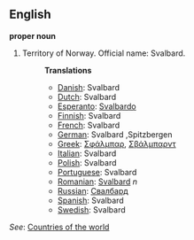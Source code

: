 ==English==

'''proper noun'''

# Territory of Norway. Official name: Svalbard.
#:'''Translations'''
#:*[[Danish]]: Svalbard
#:*[[Dutch]]: Svalbard
#:*[[Esperanto]]: [[Svalbardo]]
#:*[[Finnish]]: Svalbard
#:*[[French]]: Svalbard
#:*[[German]]: Svalbard ,Spitzbergen
#:*[[Greek]]: [[Σφάλμπαρ]], [[Σβάλμπαρντ]]
#:*[[Italian]]: Svalbard
#:*[[Polish]]: Svalbard
#:*[[Portuguese]]: Svalbard
#:*[[Romanian]]: [[Svalbard]] ''n''
#:*[[Russian]]: [[Свалбард]]
#:*[[Spanish]]: Svalbard
#:*[[Swedish]]: Svalbard

''See'': [[Countries of the world]]